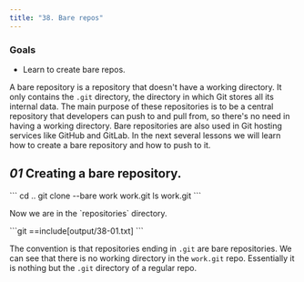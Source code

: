 ```yaml
---
title: "38. Bare repos"
---
```


### Goals

- Learn to create bare repos.

A bare repository is a repository that doesn't have a working directory. It only contains the `.git` directory, the directory in which Git stores all its internal data. The main purpose of these repositories is to be a central repository that developers can push to and pull from, so there's no need in having a working directory. Bare repositories are also used in Git hosting services like GitHub and GitLab. In the next several lessons we will learn how to create a bare repository and how to push to it.

## _01_ Creating a bare repository.

<Run>
```
cd ..
git clone --bare work work.git
ls work.git
```
</Run>

<p className="highlight">Now we are in the `repositories` directory.</p>

<Output>
```git
==include[output/38-01.txt]
```
</Output>

The convention is that repositories ending in `.git` are bare repositories. We can see that there is no working directory in the `work.git` repo. Essentially it is nothing but the `.git` directory of a regular repo.
